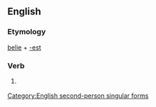 ==English==

===Etymology===
[[belie]] + [[-est]]

===Verb===
{{en-verb form}}

# {{context|archaic|lang=en}} {{form of|Second-person singular simple present form|belie|lang=en}}

[[Category:English second-person singular forms]]